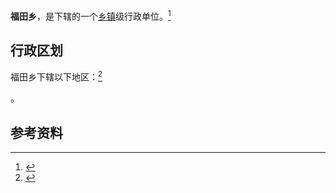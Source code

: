 {{中国乡级行政区|35/05/24/210/000}}

'''福田乡'''，是{{PRC admin/fullname|35/05/24/210/000|3}}下辖的一个[[乡镇|乡镇]]级行政单位。<ref>{{PRC admin/ref sgc|{{PRC admin/parent|35/05/24/210/000}}}}</ref>

== 行政区划 ==

福田乡下辖以下地区：<ref>{{PRC admin/ref sgc|35/05/24/210/000}}</ref>

{{PRC admin/children|35/05/24/210/000}}。

== 参考资料 ==

{{reflist}}

{{福建行政区划小作品}}
{{PRC admin/navcat|35/05/24/210/000}}